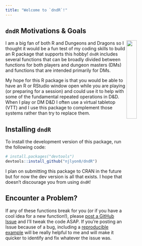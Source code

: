 ```yaml
---
title: "Welcome to `dndR`!"
---
```

## `dndR` Motivations & Goals

<img src="images/dndR_hex.png" width = "25%" align="right"/>

I am a big fan of both R and Dungeons and Dragons so I thought it would be a fun test of my coding skills to build an R package that supports this hobby! `dndR` includes several functions that can be broadly divided between functions for both players and dungeon masters (DMs) and functions that are intended primarily for DMs.

My hope for this R package is that you would be able to have an R or RStudio window open while you are playing (or preparing for a session) and could use it to help with some of the fundamental repeated operations in D&D. When I play or DM D&D I often use a virtual tabletop (VTT) and I use this package to complement those systems rather than try to replace them.

## Installing `dndR`

To install the development version of this package, run the following code:

```r
# install.packages("devtools")
devtools::install_github("njlyon0/dndR")
```

I plan on submitting this package to CRAN in the future but for now the dev version is all that exists. I hope that doesn't discourage you from using `dndR`!

## Encounter a Problem?

If any of these functions break for you (or if you have a cool idea for a new function!), please [post a GitHub Issue](https://github.com/njlyon0/dndR/issues) and I'll tweak the code ASAP. If you're posting an Issue because of a bug, including a [reproducible example](https://stackoverflow.com/help/minimal-reproducible-example) will be really helpful to me and will make it quicker to identify and fix whatever the issue was.
